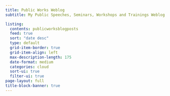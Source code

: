 ```yaml
---
title: Public Works Weblog
subtitle: My Public Speeches, Seminars, Workshops and Trainings Weblog

listing:
  contents: publicworksblogposts
  feed: true
  sort: "date desc"
  type: default
  grid-item-border: true
  grid-item-align: left
  max-description-length: 175
  date-format: medium
  categories: cloud
  sort-ui: true
  filter-ui: true
page-layout: full
title-block-banner: true
---
```




